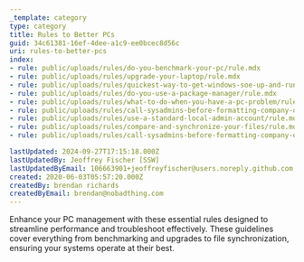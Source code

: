 ```yaml
---
_template: category
type: category
title: Rules to Better PCs
guid: 34c61381-16ef-4dee-a1c9-ee0bcec8d56c
uri: rules-to-better-pcs
index:
- rule: public/uploads/rules/do-you-benchmark-your-pc/rule.mdx
- rule: public/uploads/rules/upgrade-your-laptop/rule.mdx
- rule: public/uploads/rules/quickest-way-to-get-windows-soe-up-and-running/rule.mdx
- rule: public/uploads/rules/do-you-use-a-package-manager/rule.mdx
- rule: public/uploads/rules/what-to-do-when-you-have-a-pc-problem/rule.mdx
- rule: public/uploads/rules/call-sysadmins-before-formatting-company-owned-laptops/rule.mdx
- rule: public/uploads/rules/use-a-standard-local-admin-account/rule.mdx
- rule: public/uploads/rules/compare-and-synchronize-your-files/rule.mdx
- rule: public/uploads/rules/call-sysadmins-before-formatting-company-owned-laptops/rule.mdx

lastUpdated: 2024-09-27T17:15:18.000Z
lastUpdatedBy: Jeoffrey Fischer [SSW]
lastUpdatedByEmail: 106663901+jeoffreyfischer@users.noreply.github.com
created: 2020-06-03T05:57:20.000Z
createdBy: brendan richards
createdByEmail: brendan@nobadthing.com
---
```


Enhance your PC management with these essential rules designed to streamline performance and troubleshoot effectively. These guidelines cover everything from benchmarking and upgrades to file synchronization, ensuring your systems operate at their best.
